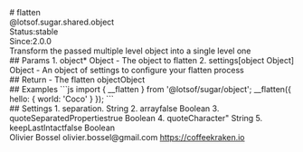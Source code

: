 <div class="docmap-mdx">
# flatten
<div class="_namespace">@lotsof.sugar.shared.object</div>
<div class="_metas">
<div class="_status"><span class="_status-label">Status:</span><span class="_status-value -stable">stable</span></div>
<div class="_since"><span class="_since-label">Since:</span><span class="_since-value">2.0.0</span></div>
</div>
<div class="_description">
Transform the passed multiple level object into a single level one
</div>
<div class="_params">
## Params
1. <span class="_name">object<span class="_required">*</span></span><span class="_default"></span> <span class="_type">Object</span>
   - The object to flatten
2. <span class="_name">settings</span><span class="_default">[object Object]</span> <span class="_type">Object</span>
   - An object of settings to configure your flatten process
</div>
<div class="_return">
## Return
- <span class="_description">The flatten object</span><span class="_default"></span><span class="_type">Object</span>
</div>
<div class="_examples">
## Examples
```js
import { __flatten } from '@lotsof/sugar/object';
__flatten({
   hello: {
     world: 'Coco'
   }
});
```
</div>
<div class="_settings">
## Settings
1. <span class="_name">separation</span><span class="_default">.</span> <span class="_type">String</span>
2. <span class="_name">array</span><span class="_default">false</span> <span class="_type">Boolean</span>
3. <span class="_name">quoteSeparatedProperties</span><span class="_default">true</span> <span class="_type">Boolean</span>
4. <span class="_name">quoteCharacter</span><span class="_default">"</span> <span class="_type">String</span>
5. <span class="_name">keepLastIntact</span><span class="_default">false</span> <span class="_type">Boolean</span>
</div>
<div class="_author">
<span class="_name">Olivier Bossel</span>
<span class="_email">olivier.bossel@gmail.com</span>
<a href="https://coffeekraken.io" target="_blank" class="_url">https://coffeekraken.io</a>
</div>
</div>